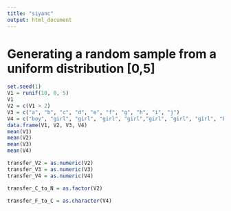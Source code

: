 ```yaml
---
title: "siyanc"
output: html_document
---
```


# Generating a random sample from a uniform distribution [0,5]
```r
set.seed(1)
V1 = runif(10, 0, 5)
V1
V2 = c(V1 > 2)
V3 = c("a", "b", "c", "d", "e", "f", "g", "h", "i", "j")
V4 = c("boy", "girl", "girl", "girl", "girl","girl", "girl", "girl", "boy", "boy")
data.frame(V1, V2, V3, V4)
mean(V1)
mean(V2)
mean(V3)
mean(V4)
```
```r
transfer_V2 = as.numeric(V2)
transfer_V3 = as.numeric(V3)
transfer_V4 = as.numeric(V4)
```
```r
transfer_C_to_N = as.factor(V2)

transfer_F_to_C = as.character(V4)
```


